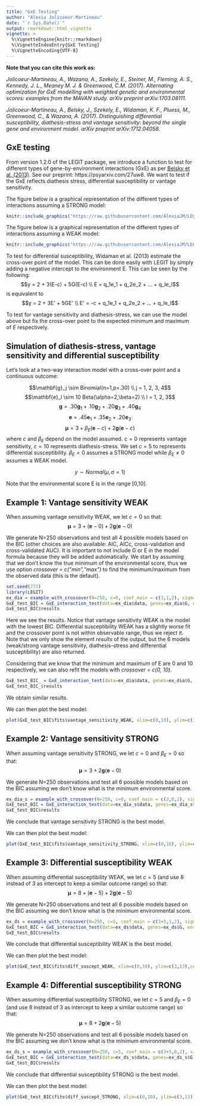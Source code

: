 ---
title: "GxE Testing"
author: "Alexia Jolicoeur-Martineau"
date: "`r Sys.Date()`"
output: rmarkdown::html_vignette
vignette: >
  %\VignetteEngine{knitr::rmarkdown}
  %\VignetteIndexEntry{GxE Testing}
  %\VignetteEncoding{UTF-8}
---

**Note that you can cite this work as: **

*Jolicoeur-Martineau, A., Wazana, A., Szekely, E., Steiner, M., Fleming, A. S., Kennedy, J. L., Meaney M. J. & Greenwood, C.M. (2017). Alternating optimization for GxE modelling with weighted genetic and environmental scores: examples from the MAVAN study. arXiv preprint arXiv:1703.08111.*

*Jolicoeur-Martineau, A., Belsky, J., Szekely, E., Widaman, K. F., Pluess, M., Greenwood, C., & Wazana, A. (2017). Distinguishing differential susceptibility, diathesis-stress and vantage sensitivity: beyond the single gene and environment model. arXiv preprint arXiv:1712.04058.*

## GxE testing

From version 1.2.0 of the LEGIT package, we introduce a function to test for different types of gene-by-environment interactions (GxE) as per [Belsky et al. (2013)](https://www.researchgate.net/publication/256600905_FormalGXEtestJCPP2013). See our preprint: https://psyarxiv.com/27uw8. We want to test if the GxE reflects diathesis stress, differential susceptibility or vantage sensitivity.

The figure below is a graphical representation of the different types of interactions assuming a STRONG model:
```{r, out.width = "700px"}
knitr::include_graphics("https://raw.githubusercontent.com/AlexiaJM/LEGIT/master/images/GxE_testing_strong.png")
```

The figure below is a graphical representation of the different types of interactions assuming a WEAK model:
```{r, out.width = "700px"}
knitr::include_graphics("https://raw.githubusercontent.com/AlexiaJM/LEGIT/master/images/GxE_testing_weak.png")
```

To test for differential susceptibility, Widaman et al. (2013) estimate the cross-over point of the model. This can be done easily with LEGIT by simply adding a negative intercept to the environment E. This can be seen by the following:
$$y = 2 + 3(E-c) + 5G(E-c) \\ E = q_1e_1 + q_2e_2 + ... + q_le_l$$
is equivalent to
$$y = 2 + 3E' + 5GE' \\ E' = -c + q_1e_1 + q_2e_2 + ... + q_le_l$$

To test for vantage sensitivity and diathesis-stress, we can use the model above but fix the cross-over point to the expected minimum and maximum of $E$ respectively.

## Simulation of diathesis-stress, vantage sensitivity and differential susceptibility

Let's look at a two-way interaction model with a cross-over point and a continuous outcome:

$$\mathbf{g}_j \sim Binomial(n=1,p=.30) \\ j = 1, 2, 3, 4$$
$$\mathbf{e}_l  \sim 10 Beta(\alpha=2,\beta=2) \\ l = 1, 2, 3$$
$$\mathbf{g} = .30\mathbf{g}_1 + .10\mathbf{g}_2 + .20\mathbf{g}_3 + .40\mathbf{g}_4 $$
$$ \mathbf{e} = .45\mathbf{e}_1 + .35\mathbf{e}_2 + .20\mathbf{e}_3$$
$$\mathbf{\mu} = 3 + \beta_E(\mathbf{e}-c) + 2\mathbf{g}(\mathbf{e}-c) $$ 
where $c$ and $\beta_E$ depend on the model assumed. $c = 0$ represents vantage sensitivity, $c = 10$ represents diathesis-stress. We set $c=5$ to represents differential susceptibility. $\beta_E = 0$ assumes a STRONG model while $\beta_E \ne 0$ assumes a WEAK model.

$$ y \sim Normal(\mu,\sigma=1)$$

Note that the environmental score E is in the range [0,10].

## Example 1: Vantage sensitivity WEAK

When assuming vantage sensitivity WEAK, we let $c=0$ so that:
$$\mathbf{\mu} = 3 + (\mathbf{e}-0) + 2\mathbf{g}(\mathbf{e}-0) $$ 

We generate N=250 observations and test all 4 possible models based on the BIC (other choices are also available: AIC, AICc, cross-validation and cross-validated AUC). It is important to not include G or E in the model formula because they will be added automatically. We start by assuming that we don't know the true minimum of the environmental score, thus we use option *crossover = c("min","max")* to find the minimum/maximum from the observed data (this is the default). 
```{r}
set.seed(777)
library(LEGIT)
ex_dia = example_with_crossover(N=250, c=0, coef_main = c(3,1,2), sigma=1, seed=7)
GxE_test_BIC = GxE_interaction_test(data=ex_dia$data, genes=ex_dia$G, env=ex_dia$E, formula_noGxE = y ~ 1, crossover = c("min","max"), criterion="BIC")
GxE_test_BIC$results
```
Here we see the results. Notice that vantage sensitivity WEAK is the model with the lowest BIC. Differential susceptibility WEAK has a slightly worse fit and the crossover point is not within observable range, thus we reject it. Note that we only show the element *results* of the output, but the 6 models (weak/strong vantage sensitivity, diathesis-stress and differential susceptibility) are also returned.

Considering that we know that the minimum and maximum of E are 0 and 10 respectively, we can also refit the models with *crossover = c(0, 10)*.
```{r}
GxE_test_BIC_ = GxE_interaction_test(data=ex_dia$data, genes=ex_dia$G, env=ex_dia$E, formula_noGxE = y ~ 1, crossover = c(0, 10), criterion="BIC")
GxE_test_BIC_$results
```
We obtain similar results.

We can then plot the best model:
```{r fig1, fig.height = 5, fig.width = 5}
plot(GxE_test_BIC$fits$vantage_sensitivity_WEAK, xlim=c(0,10), ylim=c(3,13),cex.leg=1.4, cex.axis=1.5, cex.lab=1.5)
```

## Example 2: Vantage sensitivity STRONG

When assuming vantage sensitivity STRONG, we let $c=0$ and $\beta_E=0$ so that:
$$\mathbf{\mu} = 3 + 2\mathbf{g}(\mathbf{e}-0) $$ 

We generate N=250 observations and test all 6 possible models based on the BIC assuming we don't know what is the minimum environmental score.
```{r}
ex_dia_s = example_with_crossover(N=250, c=0, coef_main = c(3,0,2), sigma=1, seed=7)
GxE_test_BIC = GxE_interaction_test(data=ex_dia_s$data, genes=ex_dia_s$G, env=ex_dia_s$E, formula_noGxE = y ~ 1, crossover = c("min","max"), criterion="BIC")
GxE_test_BIC$results
```
We conclude that vantage sensitivity STRONG is the best model.

We can then plot the best model:
```{r fig2, fig.height = 5, fig.width = 5}
plot(GxE_test_BIC$fits$vantage_sensitivity_STRONG, xlim=c(0,10), ylim=c(3,13),cex.leg=1.4, cex.axis=1.5, cex.lab=1.5)
```

## Example 3: Differential susceptibility WEAK

When assuming differential susceptibility WEAK, we let $c=5$ (and use 8 instead of 3 as intercept to keep a similar outcome range) so that:
$$\mathbf{\mu} = 8 + (\mathbf{e}-5) + 2\mathbf{g}(\mathbf{e}-5) $$ 

We generate N=250 observations and test all 6 possible models based on the BIC assuming we don't know what is the minimum environmental score.
```{r}
ex_ds = example_with_crossover(N=250, c=5, coef_main = c(3+5,1,2), sigma=1, seed=7)
GxE_test_BIC = GxE_interaction_test(data=ex_ds$data, genes=ex_ds$G, env=ex_ds$E, formula_noGxE = y ~ 1, crossover = c("min","max"), criterion="BIC")
GxE_test_BIC$results
```
We conclude that differential susceptibility WEAK is the best model.

We can then plot the best model:
```{r fig3, fig.height = 5, fig.width = 5}
plot(GxE_test_BIC$fits$diff_suscept_WEAK, xlim=c(0,10), ylim=c(3,13),cex.leg=1.4, cex.axis=1.5, cex.lab=1.5)
```

## Example 4: Differential susceptibility STRONG

When assuming differential susceptibility STRONG, we let $c=5$ and $\beta_E=0$ (and use 8 instead of 3 as intercept to keep a similar outcome range) so that:
$$\mathbf{\mu} = 8 + 2\mathbf{g}(\mathbf{e}-5) $$ 

We generate N=250 observations and test all 6 possible models based on the BIC assuming we don't know what is the minimum environmental score.
```{r}
ex_ds_s = example_with_crossover(N=250, c=5, coef_main = c(3+5,0,2), sigma=1, seed=7)
GxE_test_BIC = GxE_interaction_test(data=ex_ds_s$data, genes=ex_ds_s$G, env=ex_ds_s$E, formula_noGxE = y ~ 1, crossover = c("min","max"), criterion="BIC")
GxE_test_BIC$results
```
We conclude that differential susceptibility STRONG is the best model.

We can then plot the best model:
```{r fig4, fig.height = 5, fig.width = 5}
plot(GxE_test_BIC$fits$diff_suscept_STRONG, xlim=c(0,10), ylim=c(3,13),cex.leg=1.4, cex.axis=1.5, cex.lab=1.5)
```

